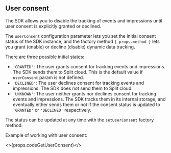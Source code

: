 ## User consent

The SDK allows you to disable the tracking of events and impressions until user consent is explicitly granted or declined.

The `userConsent` configuration parameter lets you set the initial consent status of the SDK instance, and the factory method <code>{ props.method }</code> lets you grant (enable) or decline (disable) dynamic data tracking.

There are three possible initial states:
 * `'GRANTED'`: The user grants consent for tracking events and impressions. The SDK sends them to Split cloud. This is the default value if `userConsent` param is not defined.
 * `'DECLINED'`: The user declines consent for tracking events and impressions. The SDK does not send them to Split cloud.
 * `'UNKNOWN'`: The user neither grants nor declines consent for tracking events and impressions. The SDK tracks them in its internal storage, and eventually either sends them or not if the consent status is updated to `'GRANTED'` or `'DECLINED'` respectively.

The status can be updated at any time with the `setUserConsent` factory method.

Example of working with user consent:

<>{props.codeGetUserConsent}</>
